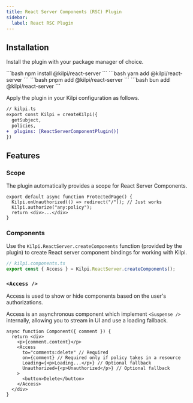 ```yaml
---
title: React Server Components (RSC) Plugin
sidebar:
  label: React RSC Plugin 
---
```



## Installation

Install the plugin with your package manager of choice.

<Tabs syncKey="package-manager">
  <TabItem label="npm">
    ```bash
    npm install @kilpi/react-server
    ```
  </TabItem>

  <TabItem label="yarn">
    ```bash
    yarn add @kilpi/react-server
    ```
  </TabItem>

  <TabItem label="pnpm">
    ```bash
    pnpm add @kilpi/react-server
    ```
  </TabItem>

  
  <TabItem label="bun">
    ```bash
    bun add @kilpi/react-server
    ```
  </TabItem>
</Tabs>

Apply the plugin in your Kilpi configuration as follows.

```diff lang="ts"
// kilpi.ts
export const Kilpi = createKilpi({
  getSubject,
  policies,
+  plugins: [ReactServerComponentPlugin()]
})
```

## Features

### Scope

The plugin automatically provides a scope for React Server Components.

```tsx {2,3}
export default async function ProtectedPage() {
  Kilpi.onUnauthorized(() => redirect("/")); // Just works
  Kilpi.authorize("any:policy");
  return <div>...</div>
}
```

### Components

Use the `Kilpi.ReactServer.createComponents` function (provided by the plugin) to create React server component bindings for working with Kilpi.

```ts
// kilpi.components.ts
export const { Access } = Kilpi.ReactServer.createComponents();
```

### `<Access />`

Access is used to show or hide components based on the user's authorizations.

Access is an asynchronous component which implement `<Suspense />` internally, allowing you to stream in UI and use a loading fallback.

```tsx
async function Component({ comment }) {
  return <div>
    <p>{comment.content}</p>
    <Access
      to="comments:delete" // Required
      on={comment} // Required only if policy takes in a resource
      Loading={<p>Loading...</p>} // Optional fallback
      Unauthorized={<p>Unauthorized</p>} // Optional fallback
    >
      <button>Delete</button>
    </Access>
  </div>
}
```